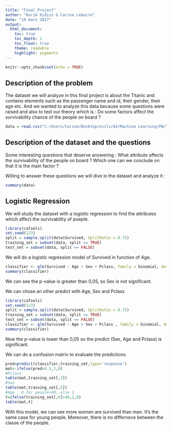 ```yaml
---
title: "Final_Project"
author: "Karim Kidiss & Carine Lemaire"
date: "19 mars 2017"
output:
  html_document:
    toc: true
    toc_depth: 2
    toc_float: true
    theme: readable
    highlight: pygments
---
```


```r
knitr::opts_chunk$set(echo = TRUE)
```

## Description of the problem

The dataset we will analyze in this final project is about the Titanic and contains elements such as the passenger name and id, their gender, their age etc. And we wanted to analyze this data because some questions were raised and also to test our theory which is : Do some factors affect the survivability chance of the people on board ? 


```r
data = read.csv("C:/Users/Carine/Desktop/esilv/A4/Machine Learning/PW/Titanic.csv")
```

## Description of the dataset and the questions 

Some interesting questions that deserve answering : 
What attribute affects the survivability of the people on board ? Which one can we conclude on that it is the main factor ? 

Willing to answer these questions we will dive in the dataset and analyze it :

```r
summary(data)
```

## Logistic Regression

We will study the dataset with a logistic regression to find the attributes which affect the survivability of poeple.

```r
library(caTools)
set.seed(123)
split = sample.split(data$Survived, SplitRatio = 0.75)
training_set = subset(data, split == TRUE)
test_set = subset(data, split == FALSE)
```

We will do a logistic regression model of Survived in function of Age.

```r
classifier <- glm(Survived ~ Age + Sex + Pclass, family = binomial, data=training_set)
summary(classifier)
```

We can see the p-value is greater than 0,05, so Sex is not significant.


We can chose an other predict with Age, Sex and Pclass

```r
library(caTools)
set.seed(123)
split = sample.split(data$Survived, SplitRatio = 0.75)
training_set = subset(data, split == TRUE)
test_set = subset(data, split == FALSE)
classifier <- glm(Survived ~ Age + Sex + Pclass , family = binomial, data=training_set)
summary(classifier)
```

Now the p-value is lower than 0,05 so the predict (Sex, Age and Pclass) is significant.

We can do a confusion matrix to evaluate the predictions.

```r
pred=predict(classifier,training_set,type='response')
mat<-ifelse(pred>0.5,1,0)
#Pclass
table(mat,training_set[,3])
#Sex
table(mat,training_set[,5])
#Age : 0 for people<40, else 1
t=ifelse(training_set[,6]>40,1,0)
table(mat,t)

```

With this model, we can see more women are survived than men. It's the same case for young people. Moreover, there is no differnece between the classe of the people.